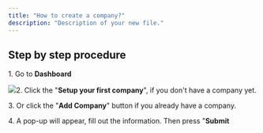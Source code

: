 ```yaml
---
title: "How to create a company?"
description: "Description of your new file."
---
```


## Step by step procedure

1\. Go to **Dashboard**

![](/images/tutorials/dashboard1-e.png)2. Click the "**Setup your first company**", if you don't have a company yet.



3\. Or click the "**Add Company**" button if you already have a company.



4\. A pop-up will appear, fill out the information. Then press "**Submit**
